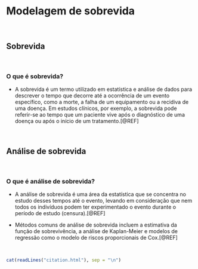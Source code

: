 # **Modelagem de sobrevida** {#modelagem-sobrevida}

<br>

## Sobrevida

<br>

### O que é sobrevida?

- A sobrevida é um termo utilizado em estatística e análise de dados para descrever o tempo que decorre até a ocorrência de um evento específico, como a morte, a falha de um equipamento ou a recidiva de uma doença. Em estudos clínicos, por exemplo, a sobrevida pode referir-se ao tempo que um paciente vive após o diagnóstico de uma doença ou após o início de um tratamento.[@REF]

<br>

## Análise de sobrevida

<br>

### O que é análise de sobrevida?

- A análise de sobrevida é uma área da estatística que se concentra no estudo desses tempos até o evento, levando em consideração que nem todos os indivíduos podem ter experimentado o evento durante o período de estudo (censura).[@REF]

- Métodos comuns de análise de sobrevida incluem a estimativa da função de sobrevivência, a análise de Kaplan-Meier e modelos de regressão como o modelo de riscos proporcionais de Cox.[@REF]

<br>

```r
cat(readLines("citation.html"), sep = "\n")
```

<br>
